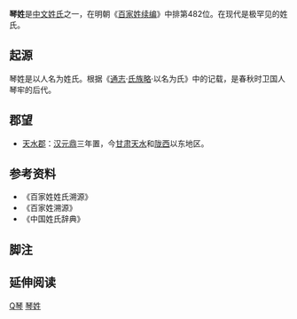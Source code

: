 {{姓氏
|姓氏=琴
|拼音=Qín
|中国大陆=Qin
|台湾=
|香港=
|澳门=
|新加坡=
|马来西亚=
|越南=Cầm
|韩国=
|反切=
|同音字=
|堂号=
|郡望=
}}

'''琴姓'''是[[中文姓氏|中文姓氏]]之一，在明朝《[[百家姓续编|百家姓续编]]》中排第482位。在现代是极罕见的姓氏。

== 起源 ==
琴姓是以人名为姓氏。根据《[[通志|通志]]·[[氏族略|氏族略]]·以名为氏》中的记载，是春秋时卫国人琴牢的后代。

== 郡望 ==
*[[天水郡|天水郡]]：[[汉朝|汉]][[元鼎|元鼎]]三年置，今[[甘肃|甘肃]][[天水|天水]]和[[陇西|陇西]]以东地区。

== 参考资料 ==
{{Reflist|2}}
*《百家姓姓氏溯源》
*《百家姓溯源》
*《中国姓氏辞典》

==脚注==
<references group="注释"/>

== 延伸阅读 ==
{{Wikisource further reading}}
{{姓氏小作品}}
[[Category:漢姓|Q琴]]
[[Category:琴姓|]]